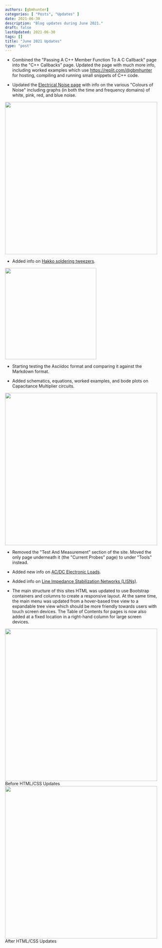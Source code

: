 ```yaml
---
authors: [gbmhunter]
categories: [ "Posts", "Updates" ]
date: 2021-06-30
description: "Blog updates during June 2021."
draft: false
lastUpdated: 2021-06-30
tags: []
title: "June 2021 Updates"
type: "post"
---
```



* Combined the "Passing A C++ Member Function To A C Callback" page into the "C++ Callbacks" page. Updated the page with much more info, including worked examples which use https://replit.com/@gbmhunter for hosting, compiling and running small snippets of C++ code.

* Updated the [Electrical Noise page](/electronics/circuit-design/electrical-noise/) with info on the various "Colours of Noise" including graphs (in both the time and frequency domains) of white, pink, red, and blue noise.


<Image src={pink_noise_screenshot} width="500px"></Image>

* Added info on [Hakko soldering tweezers](/electronics/tools/#soldering-irons-and-stations).


<Image src={hakko_screenshot} width="300px"></Image>

* Starting testing the Asciidoc format and comparing it against the Markdown format.

* Added schematics, equations, worked examples, and bode plots on Capacitance Multiplier circuits.


<Image src={capacitance_multiplier_screenshot} width="500px"></Image>

* Removed the "Test And Measurement" section of the site. Moved the only page underneath it (the "Current Probes" page) to under "Tools" instead.

* Added new info on [AC/DC Electronic Loads](/electronics/tools/#acdc-electronics-loads).

* Added info on [Line Impedance Stabilization Networks (LISNs)](/electronics/tools/#lisns).

* The main structure of this sites HTML was updated to use Bootstrap containers and columns to create a responsive layout. At the same time, the main menu was updated from a hover-based tree view to a expandable tree view which should be more friendly towards users with touch screen devices. The Table of Contents for pages is now also added at a fixed location in a right-hand column for large screen devices.


<div style={{ display: 'flex' }}>
<Image src={website_before} width="500px">Before HTML/CSS Updates</Image>
<Image src={website_after} width="500px">After HTML/CSS Updates</Image>
</div>
